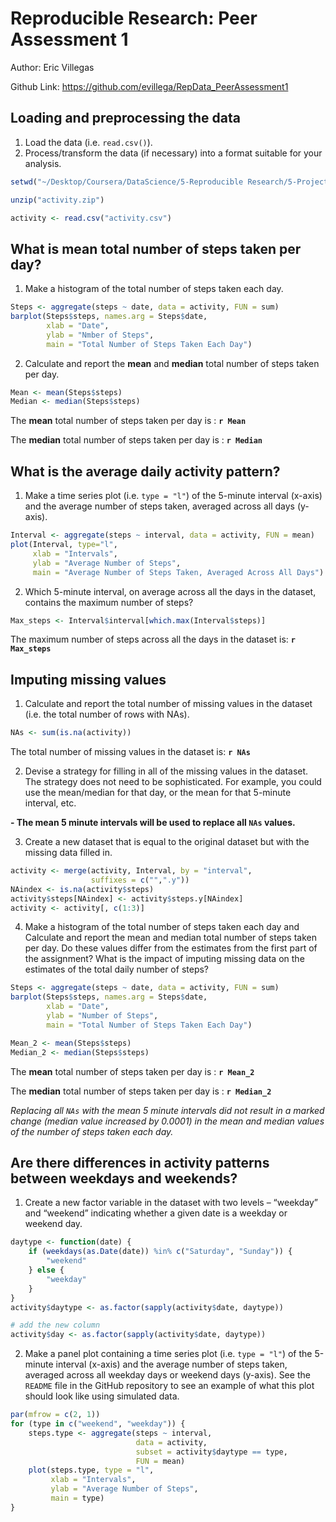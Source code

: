 
Reproducible Research: Peer Assessment 1
=====
Author: Eric Villegas

Github Link: [https://github.com/evillega/RepData_PeerAssessment1](https://github.com/evillega/RepData_PeerAssessment1)


## Loading and preprocessing the data
1.  Load the data (i.e. `read.csv()`).
2.  Process/transform the data (if necessary) into a format suitable for your analysis.

```r
setwd("~/Desktop/Coursera/DataScience/5-Reproducible Research/5-ProjectAssignment_1/RepData_PeerAssessment1/RepData_PeerAssessment1")

unzip("activity.zip")

activity <- read.csv("activity.csv")
```


## What is mean total number of steps taken per day?

1. Make a histogram of the total number of steps taken each day.

```r
Steps <- aggregate(steps ~ date, data = activity, FUN = sum)
barplot(Steps$steps, names.arg = Steps$date, 
        xlab = "Date", 
        ylab = "Nmber of Steps", 
        main = "Total Number of Steps Taken Each Day")
```

2. Calculate and report the **mean** and **median** total number of steps taken per day.

```r
Mean <- mean(Steps$steps)
Median <- median(Steps$steps)
```
The **mean** total number of steps taken per day is : **`r Mean`**

The **median** total number of steps taken per day is : **`r Median`**


## What is the average daily activity pattern?

1. Make a time series plot (i.e. `type = "l"`) of the 5-minute interval (x-axis) and the average number of steps taken, averaged across all days (y-axis).

```r
Interval <- aggregate(steps ~ interval, data = activity, FUN = mean)
plot(Interval, type="l", 
     xlab = "Intervals", 
     ylab = "Average Number of Steps", 
     main = "Average Number of Steps Taken, Averaged Across All Days")
```

2. Which 5-minute interval, on average across all the days in the dataset, contains the maximum number of steps?

```r
Max_steps <- Interval$interval[which.max(Interval$steps)]
```

The maximum number of steps across all the days in the dataset is: **`r Max_steps`**


## Imputing missing values

1.  Calculate and report the total number of missing values in the dataset (i.e. the total number of rows with NAs).

```r
NAs <- sum(is.na(activity))
```

The total number of missing values in the dataset is: **`r NAs`**

2.  Devise a strategy for filling in all of the missing values in the dataset. The strategy does not need to be sophisticated. For example, you could use the mean/median for that day, or the mean for that 5-minute interval, etc.

**- The mean 5 minute intervals will be used to replace all `NAs` values.**

3.  Create a new dataset that is equal to the original dataset but with the missing data filled in.

```r
activity <- merge(activity, Interval, by = "interval", 
                  suffixes = c("",".y"))
NAindex <- is.na(activity$steps)
activity$steps[NAindex] <- activity$steps.y[NAindex]
activity <- activity[, c(1:3)]
```

4.  Make a histogram of the total number of steps taken each day and Calculate and report the mean and median total number of steps taken per day. Do these values differ from the estimates from the first part of the assignment? What is the impact of imputing missing data on the estimates of the total daily number of steps?

```r
Steps <- aggregate(steps ~ date, data = activity, FUN = sum)
barplot(Steps$steps, names.arg = Steps$date, 
        xlab = "Date", 
        ylab = "Number of Steps", 
        main = "Total Number of Steps Taken Each Day")
```

```r
Mean_2 <- mean(Steps$steps)
Median_2 <- median(Steps$steps)
```
The **mean** total number of steps taken per day is : **`r Mean_2`**

The **median** total number of steps taken per day is : **`r Median_2`**

*Replacing all `NAs` with the mean 5 minute intervals did not result in a marked change (median value increased by 0.0001) in the mean and median values of the number of steps taken each day.*


## Are there differences in activity patterns between weekdays and weekends?

1.  Create a new factor variable in the dataset with two levels – “weekday” and “weekend” indicating whether a given date is a weekday or weekend day.

```r
daytype <- function(date) {
    if (weekdays(as.Date(date)) %in% c("Saturday", "Sunday")) {
        "weekend"
    } else {
        "weekday"
    }
}
activity$daytype <- as.factor(sapply(activity$date, daytype))

# add the new column
activity$day <- as.factor(sapply(activity$date, daytype)) 
```
2.  Make a panel plot containing a time series plot (i.e. `type = "l"`) of the 5-minute interval (x-axis) and the average number of steps taken, averaged across all weekday days or weekend days (y-axis). See the `README` file in the GitHub repository to see an example of what this plot should look like using simulated data.

```r
par(mfrow = c(2, 1))
for (type in c("weekend", "weekday")) {
    steps.type <- aggregate(steps ~ interval, 
                            data = activity, 
                            subset = activity$daytype == type, 
                            FUN = mean)
    plot(steps.type, type = "l", 
         xlab = "Intervals",
         ylab = "Average Number of Steps",
         main = type)
}
```